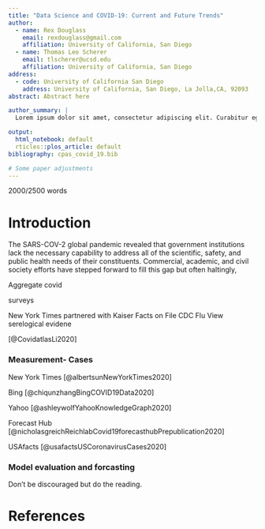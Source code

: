 ```yaml
---
title: "Data Science and COVID-19: Current and Future Trends"
author:
  - name: Rex Douglass
    email: rexdouglass@gmail.com
    affiliation: University of California, San Diego
  - name: Thomas Leo Scherer
    email: tlscherer@ucsd.edu
    affiliation: University of California, San Diego
address:
  - code: University of California San Diego
    address: University of California, San Diego, La Jolla,CA, 92093
abstract: Abstract here

author_summary: |
  Lorem ipsum dolor sit amet, consectetur adipiscing elit. Curabitur eget porta erat. Morbi consectetur est vel gravida pretium. Suspendisse ut dui eu ante cursus gravida non sed sem. Nullam sapien tellus, commodo id velit id, eleifend volutpat quam. Phasellus mauris velit, dapibus finibus elementum vel, pulvinar non tellus. Nunc pellentesque pretium diam, quis maximus dolor faucibus id. Nunc convallis sodales ante, ut ullamcorper est egestas vitae. Nam sit amet enim ultrices, ultrices elit pulvinar, volutpat risus.

output: 
  html_notebook: default
  rticles::plos_article: default
bibliography: cpas_covid_19.bib

# Some paper adjustments
---
```


2000/2500 words

# Introduction

The SARS-COV-2 global pandemic revealed that government institutions lack the necessary capability to address all of the scientific, safety, and public health needs of their constituents. Commercial, academic, and civil society efforts have stepped forward to fill this gap but often haltingly, 

Aggregate covid

surveys

New York Times partnered with Kaiser
Facts on File
CDC Flu View
serelogical evidene

[@CovidatlasLi2020]

### Measurement- Cases

New York Times [@albertsunNewYorkTimes2020]

Bing [@chiqunzhangBingCOVID19Data2020]

Yahoo [@ashleywolfYahooKnowledgeGraph2020]

Forecast Hub [@nicholasgreichReichlabCovid19forecasthubPrepublication2020]

USAfacts [@usafactsUSCoronavirusCases2020]



### Model evaluation and forcasting


Don't be discouraged but do the reading.

# References

